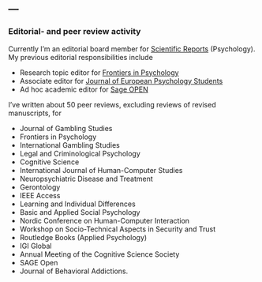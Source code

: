 ---
---

<link rel="stylesheet" href="styles.css" type="text/css">


### Editorial- and peer review activity

Currently I'm an editorial board member for <a href="https://www.nature.com/srep/" target="_blank">Scientific Reports</a href> (Psychology). My previous editorial responsibilities include

- Research topic editor for <a href="https://www.frontiersin.org/research-topics/9288/high-performance-cognition-information-processing-in-complex-skills-expert-performance-and-flow" target="_blank">Frontiers in Psychology</a href>
- Associate editor for <a href="https://jeps.efpsa.org/" target="_blank">Journal of European Psychology Students</a href>
- Ad hoc academic editor for <a href="https://journals.sagepub.com/home/sgo" target="_blank">Sage OPEN</a href>


I've written about 50 peer reviews, excluding reviews of revised manuscripts, for

- Journal of Gambling Studies
- Frontiers in Psychology
- International Gambling Studies
- Legal and Criminological Psychology
- Cognitive Science
- International Journal of Human-Computer Studies
- Neuropsychiatric Disease and Treatment
- Gerontology
- IEEE Access
- Learning and Individual Differences
- Basic and Applied Social Psychology
- Nordic Conference on Human-Computer Interaction
- Workshop on Socio-Technical Aspects in Security and Trust
- Routledge Books (Applied Psychology)
- IGI Global
- Annual Meeting of the Cognitive Science Society
- SAGE Open
- Journal of Behavioral Addictions.